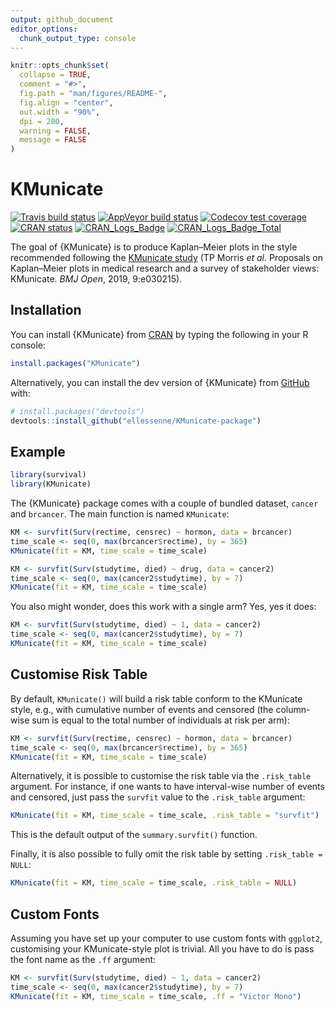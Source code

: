 ```yaml
---
output: github_document
editor_options: 
  chunk_output_type: console
---
```


<!-- README.md is generated from README.Rmd. Please edit that file -->

```r
knitr::opts_chunk$set(
  collapse = TRUE,
  comment = "#>",
  fig.path = "man/figures/README-",
  fig.align = "center",
  out.width = "90%",
  dpi = 200,
  warning = FALSE,
  message = FALSE
)
```

# KMunicate

<!-- badges: start -->
[![Travis build status](https://travis-ci.com/ellessenne/KMunicate-package.svg?branch=master)](https://travis-ci.com/ellessenne/KMunicate-package)
[![AppVeyor build status](https://ci.appveyor.com/api/projects/status/github/ellessenne/KMunicate-package?branch=master&svg=true)](https://ci.appveyor.com/project/ellessenne/KMunicate-package)
[![Codecov test coverage](https://codecov.io/gh/ellessenne/KMunicate-package/branch/master/graph/badge.svg)](https://codecov.io/gh/ellessenne/KMunicate-package?branch=master)
[![CRAN status](https://www.r-pkg.org/badges/version/KMunicate)](https://CRAN.R-project.org/package=KMunicate)
[![CRAN_Logs_Badge](http://cranlogs.r-pkg.org/badges/KMunicate)](https://cran.r-project.org/package=KMunicate)
[![CRAN_Logs_Badge_Total](http://cranlogs.r-pkg.org/badges/grand-total/KMunicate)](https://cran.r-project.org/package=KMunicate)
<!-- badges: end -->

The goal of {KMunicate} is to produce Kaplan–Meier plots in the style recommended following the [KMunicate study](http://dx.doi.org/10.1136/bmjopen-2019-030215) (TP Morris *et al*. Proposals on Kaplan–Meier plots in medical research and a survey of stakeholder views: KMunicate. *BMJ Open*, 2019, 9:e030215). 

## Installation

You can install {KMunicate} from [CRAN](https://CRAN.R-project.org/package=KMunicate) by typing the following in your R console:

``` r
install.packages("KMunicate")
```

Alternatively, you can install the dev version of {KMunicate} from [GitHub](https://github.com/ellessenne/KMunicate-package/) with:

``` r
# install.packages("devtools")
devtools::install_github("ellessenne/KMunicate-package")
```

## Example

```r
library(survival)
library(KMunicate)
```

The {KMunicate} package comes with a couple of bundled dataset, `cancer` and `brcancer`.
The main function is named `KMunicate`:

```r
KM <- survfit(Surv(rectime, censrec) ~ hormon, data = brcancer)
time_scale <- seq(0, max(brcancer$rectime), by = 365)
KMunicate(fit = KM, time_scale = time_scale)
```

```r
KM <- survfit(Surv(studytime, died) ~ drug, data = cancer2)
time_scale <- seq(0, max(cancer2$studytime), by = 7)
KMunicate(fit = KM, time_scale = time_scale)
```

You also might wonder, does this work with a single arm?
Yes, yes it does:

```r
KM <- survfit(Surv(studytime, died) ~ 1, data = cancer2)
time_scale <- seq(0, max(cancer2$studytime), by = 7)
KMunicate(fit = KM, time_scale = time_scale)
```

## Customise Risk Table

By default, `KMunicate()` will build a risk table conform to the KMunicate style, e.g., with cumulative number of events and censored (the column-wise sum is equal to the total number of individuals at risk per arm):

```r
KM <- survfit(Surv(rectime, censrec) ~ hormon, data = brcancer)
time_scale <- seq(0, max(brcancer$rectime), by = 365)
KMunicate(fit = KM, time_scale = time_scale)
```

Alternatively, it is possible to customise the risk table via the `.risk_table` argument. 
For instance, if one wants to have interval-wise number of events and censored, just pass the `survfit` value to the `.risk_table` argument:

```r
KMunicate(fit = KM, time_scale = time_scale, .risk_table = "survfit")
```

This is the default output of the `summary.survfit()` function.

Finally, it is also possible to fully omit the risk table by setting `.risk_table = NULL`:

```r
KMunicate(fit = KM, time_scale = time_scale, .risk_table = NULL)
```

## Custom Fonts

Assuming you have set up your computer to use custom fonts with `ggplot2`, customising your KMunicate-style plot is trivial.
All you have to do is pass the font name as the `.ff` argument:

```r
KM <- survfit(Surv(studytime, died) ~ 1, data = cancer2)
time_scale <- seq(0, max(cancer2$studytime), by = 7)
KMunicate(fit = KM, time_scale = time_scale, .ff = "Victor Mono")
```

